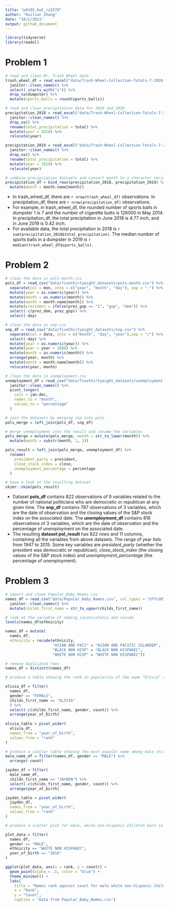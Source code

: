 ```yaml
---
title: "p8105_hw2_rz2570"
author: "Ruilian Zhang"
date: "10/2/2021"
output: github_document
---
```


```r
library(tidyverse)
library(readxl)
```



# Problem 1

```r
# read and clean Mr. Trash Wheel data
trash_wheel_df = read_excel("data/Trash-Wheel-Collection-Totals-7-2020-2.xlsx", sheet = "Mr. Trash Wheel") %>% 
  janitor::clean_names() %>% 
  select(-starts_with("x")) %>% 
  drop_na(dumpster) %>% 
  mutate(sports_balls = round(sports_balls))
```

```r
# read and clean precipitation data for 2018 and 2019
precipitation_2018 = read_excel("data/Trash-Wheel-Collection-Totals-7-2020-2.xlsx", sheet = "2018 Precipitation", range = "A2:B14") %>% 
  janitor::clean_names() %>%
  drop_na() %>% 
  rename(total_precipitation = total) %>% 
  mutate(year = 2018) %>% 
  relocate(year)

precipitation_2019 = read_excel("data/Trash-Wheel-Collection-Totals-7-2020-2.xlsx", sheet = "2019 Precipitation", range = "A2:B14") %>% 
  janitor::clean_names() %>%
  drop_na() %>% 
  rename(total_precipitation = total) %>% 
  mutate(year = 2019) %>% 
  relocate(year)

# combine precipitation datasets and convert month to a character variable
precipitation_df = bind_rows(precipitation_2018, precipitation_2019) %>% 
  mutate(month = month.name[month])
```

* In trash_wheel_df, there are `r nrow(trash_wheel_df)` observations. In precipitation_df, there are `r nrow(precipitation_df)` observations. 
* For example, in trash_wheel_df, the rounded number of sports balls in dumpster 1 is 7 and the number of cigarette butts is 126000 in May 2014. In precipitation_df, the total precipitation in June 2018 is 4.77 inch, and in June 2019 is 0.42 inch.
* For available data, the total precipitation in 2018 is `r sum(precipitation_2018$total_precipitation)`. The median number of sports balls in a dumpster in 2019 is `r median(trash_wheel_df$sports_balls)`.



# Problem 2

```r
# clean the data in pols-month.csv
pols_df = read_csv("data/fivethirtyeight_datasets/pols-month.csv") %>%
  separate(col = mon, into = c("year", "month", "day"), sep = "-") %>%
  mutate(year = as.numeric(year)) %>% 
  mutate(month = as.numeric(month)) %>% 
  mutate(month = month.name[month]) %>% 
  mutate(president = ifelse(prez_gop == "1", "gop", "dem")) %>% 
  select(-c(prez_dem, prez_gop)) %>% 
  select(-day)
```

```r
# clean the data in snp.csv
snp_df = read_csv("data/fivethirtyeight_datasets/snp.csv") %>% 
  separate(col = date, into = c("month", "day", "year"),sep = "/") %>% 
  select(-day) %>% 
  mutate(year = as.numeric(year)) %>% 
  mutate(year = year + 2000) %>% 
  mutate(month = as.numeric(month)) %>%
  arrange(year, month) %>% 
  mutate(month = month.name[month]) %>% 
  relocate(year, month)
```

```r
# clean the data in unemployment.csv
unemployment_df = read_csv("data/fivethirtyeight_datasets/unemployment.csv") %>% 
  janitor::clean_names() %>% 
  pivot_longer(
    cols = jan:dec,
    names_to = "month",
    values_to = "percentage"
  )
```

```r
# join the datasets by merging snp into pols
pols_merge = left_join(pols_df, snp_df)

# merge unemployment into the result and rename the variables
pols_merge = mutate(pols_merge, month = str_to_lower(month)) %>% 
  mutate(month = substr(month, 1, 3))

pols_result = left_join(pols_merge, unemployment_df) %>% 
  rename(
    president_party = president,
    close_stock_index = close,
    unemployment_percentage = percentage
  )
```

```r
# have a look at the resulting dataset
skimr::skim(pols_result)
```

* Dataset **pols_df** contains 822 observations of 9 variables related to the number of national politicians who are democratic or republican at any given time. The **snp_df** contains 787 observations of 3 variables, which are the date of observation and the closing values of the S&P stock index on the associated date. The **unemployment_df** contains 816 observations of 3 variables, which are the date of observation and the percentage of unemployment on the associated date. 
* The resulting **dataset pol_result** has 822 rows and 11 columns, containing all the variables from above datasets. The range of year lists from 1947 to 2015. Some key variables are  *president_party* (whether the president was democratic or republican), *close_stock_index* (the closing values of the S&P stock index) and *unemployment_percentage* (the percentage of unemployment).



# Problem 3

```r
# import and clean Popular_Baby_Names.csv
names_df = read_csv("data/Popular_Baby_Names.csv", col_types = "dffcdd") %>% 
  janitor::clean_names() %>% 
  mutate(childs_first_name = str_to_upper(childs_first_name))

# look at the variable of naming inconsistency and recode
levels(names_df$ethnicity)

names_df = mutate(
  names_df,
  ethnicity = recode(ethnicity,
                     "ASIAN AND PACI" = "ASIAN AND PACIFIC ISLANDER",
                     "BLACK NON HISP" = "BLACK NON HISPANIC",
                     "WHITE NON HISP" = "WHITE NON HISPANIC"))

# remove duplicated rows
names_df = distinct(names_df)
```

```r
# produce a table showing the rank in popularity of the name “Olivia” as a female baby over time

olivia_df = filter(
  names_df,
  gender == "FEMALE",
  childs_first_name == "OLIVIA"
  ) %>% 
  select(-c(childs_first_name, gender, count)) %>% 
  arrange(year_of_birth)
  
olivia_table = pivot_wider(
  olivia_df,
  names_from = "year_of_birth",
  values_from = "rank"
)
```

```r
# produce a similar table showing the most popular name among male children over time
male_name_df = filter(names_df, gender == "MALE") %>% 
  arrange(-count)

jayden_df = filter(
  male_name_df,
  childs_first_name == "JAYDEN") %>% 
  select(-c(childs_first_name, gender, count)) %>% 
  arrange(year_of_birth)

jayden_table = pivot_wider(
  jayden_df,
  names_from = "year_of_birth",
  values_from = "rank"
)
```

```r
# produce a scatter plot for male, white non-hispanic children born in 2016

plot_data = filter(
  names_df,
  gender == "MALE",
  ethnicity == "WHITE NON HISPANIC",
  year_of_birth == "2016"
)

ggplot(plot_data, aes(x = rank, y = count)) + 
  geom_point(alpha = .5, color = "blue") + 
  theme_minimal() +
  labs(
    title = "Names rank against count for male white non-hispanic children born in 2016",
    x = "Rank",
    y = "Count",
    caption = "Data from Popular_Baby_Names.csv")
```

